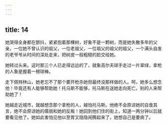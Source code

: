 ```yaml
---
---
---
```

title: 14
---



她哭得全身都在颤抖，紧紧抱着那棵树，好象不是一颗树，而是她失散多年的父亲，一位她不曾认识的祖父，一位老祖父，一位祖父的祖父的祖父，一个满头自发的老爷爷从时间的深处走来，把树皮一般粗糙的脸交给她。

她转过头来。这时那三个人已走得远远的了，就象高尔夫球手走过一片翠绿，拿枪的人象是握着一根球棒。

走下佩特林山，她老忘不了那个要开枪杀她但最终没那样做的人。呵，她多么想念他！毕竟还有人能够帮助她！托马斯不能够，托马斯在送她走向死亡。别的人来帮助她了！

她越走近城市，就越想念那个拿枪的人，越怕托马斯。他绝不会原谅她的自食其言，绝不会原谅她的儒弱和她的反叛！她回到他们住的街上，知道一两分钟以后就要看见他了。她如此害怕见他以至胃又隐隐闹腾起来了，她想自己是要病了。